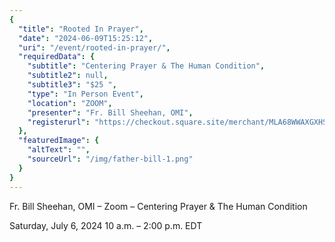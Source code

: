 ```yaml
---
{
  "title": "Rooted In Prayer",
  "date": "2024-06-09T15:25:12",
  "uri": "/event/rooted-in-prayer/",
  "requiredData": {
    "subtitle": "Centering Prayer & The Human Condition",
    "subtitle2": null,
    "subtitle3": "$25 ",
    "type": "In Person Event",
    "location": "ZOOM",
    "presenter": "Fr. Bill Sheehan, OMI",
    "registerurl": "https://checkout.square.site/merchant/MLA68WWAXGXHS/checkout/PHF4RXW4PA7TS2NDEQD24OHA"
  },
  "featuredImage": {
    "altText": "",
    "sourceUrl": "/img/father-bill-1.png"
  }
}
---
```


Fr. Bill Sheehan, OMI – Zoom – Centering Prayer \& The Human Condition


Saturday, July 6, 2024 10 a.m. – 2:00 p.m. EDT



